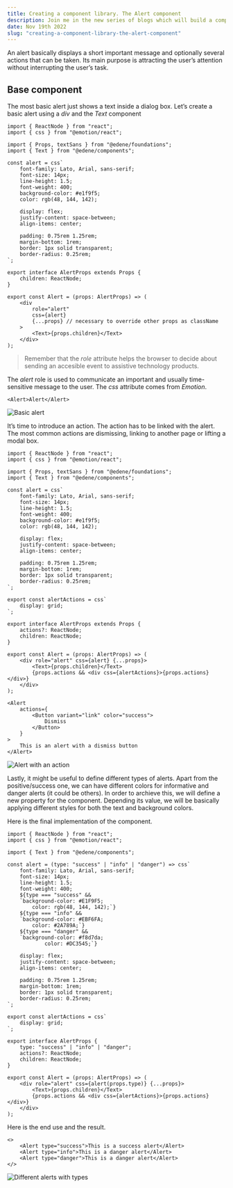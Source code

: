 ```yaml
---
title: Creating a component library. The Alert component
description: Join me in the new series of blogs which will build a complate reusable components library in React
date: Nov 19th 2022
slug: "creating-a-component-library-the-alert-component"
---
```


An alert basically displays a short important message and optionally several actions that can be taken. Its main purpose is attracting the user’s attention without interrupting the user’s task.

## Base component

The most basic alert just shows a text inside a dialog box. Let’s create a basic alert using a _div_ and the _Text_ component

```tsx
import { ReactNode } from "react";
import { css } from "@emotion/react";

import { Props, textSans } from "@edene/foundations";
import { Text } from "@edene/components";

const alert = css`
	font-family: Lato, Arial, sans-serif;
	font-size: 14px;
	line-height: 1.5;
	font-weight: 400;
	background-color: #e1f9f5;
	color: rgb(48, 144, 142);

	display: flex;
	justify-content: space-between;
	align-items: center;

	padding: 0.75rem 1.25rem;
	margin-bottom: 1rem;
	border: 1px solid transparent;
	border-radius: 0.25rem;
`;

export interface AlertProps extends Props {
	children: ReactNode;
}

export const Alert = (props: AlertProps) => (
	<div
		role="alert"
		css={alert}
		{...props} // necessary to override other props as className
	>
		<Text>{props.children}</Text>
	</div>
);
```

> Remember that the _role_ attribute helps the browser to decide about sending an accesible event to assistive technology products.

The *alert* role is used to communicate an important and usually time-sensitive message to the user. The _css_ attribute comes from _Emotion_.

```tsx
<Alert>Alert</Alert>
```

![Basic alert](/blogs/creating-a-component-library-the-alert-component/alert2.webp)

It’s time to introduce an action. The action has to be linked with the alert. The most common actions are dismissing, linking to another page or lifting a modal box.

```tsx
import { ReactNode } from "react";
import { css } from "@emotion/react";

import { Props, textSans } from "@edene/foundations";
import { Text } from "@edene/components";

const alert = css`
	font-family: Lato, Arial, sans-serif;
	font-size: 14px;
	line-height: 1.5;
	font-weight: 400;
	background-color: #e1f9f5;
	color: rgb(48, 144, 142);

	display: flex;
	justify-content: space-between;
	align-items: center;

	padding: 0.75rem 1.25rem;
	margin-bottom: 1rem;
	border: 1px solid transparent;
	border-radius: 0.25rem;
`;

export const alertActions = css`
	display: grid;
`;

export interface AlertProps extends Props {
	actions?: ReactNode;
	children: ReactNode;
}

export const Alert = (props: AlertProps) => (
	<div role="alert" css={alert} {...props}>
		<Text>{props.children}</Text>
		{props.actions && <div css={alertActions}>{props.actions}</div>}
	</div>
);
```

```tsx
<Alert
	actions={
		<Button variant="link" color="success">
			Dismiss
		</Button>
	}
>
	This is an alert with a dismiss button
</Alert>
```

![Alert with an action](/blogs/creating-a-component-library-the-alert-component/alert2.webp)

Lastly, it might be useful to define different types of alerts. Apart from the positive/success one, we can have different colors for informative and danger alerts (it could be others). In order to archieve this, we will define a new property for the component. Depending its value, we will be basically applying different styles for both the text and background colors.

Here is the final implementation of the component.

```tsx
import { ReactNode } from "react";
import { css } from "@emotion/react";

import { Text } from "@edene/components";

const alert = (type: "success" | "info" | "danger") => css`
	font-family: Lato, Arial, sans-serif;
	font-size: 14px;
	line-height: 1.5;
	font-weight: 400;
	${type === "success" &&
	`background-color: #E1F9F5;
        color: rgb(48, 144, 142);`}
	${type === "info" &&
	`background-color: #EBF6FA;
        color: #2A789A;`}
    ${type === "danger" &&
	`background-color: #f8d7da;
		    color: #DC3545;`}

    display: flex;
	justify-content: space-between;
	align-items: center;

	padding: 0.75rem 1.25rem;
	margin-bottom: 1rem;
	border: 1px solid transparent;
	border-radius: 0.25rem;
`;

export const alertActions = css`
	display: grid;
`;

export interface AlertProps {
	type: "success" | "info" | "danger";
	actions?: ReactNode;
	children: ReactNode;
}

export const Alert = (props: AlertProps) => (
	<div role="alert" css={alert(props.type)} {...props}>
		<Text>{props.children}</Text>
		{props.actions && <div css={alertActions}>{props.actions}</div>}
	</div>
);
```

Here is the end use and the result.

```tsx
<>
	<Alert type="success">This is a success alert</Alert>
	<Alert type="info">This is a danger alert</Alert>
	<Alert type="danger">This is a danger alert</Alert>
</>
```

![Different alerts with types](/blogs/creating-a-component-library-the-alert-component/alert3.webp)
